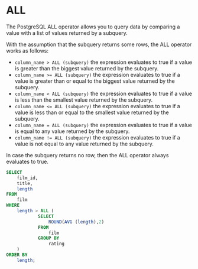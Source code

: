 # ALL


The PostgreSQL ALL operator allows you to query data by comparing a value with a list of values returned by a subquery.

With the assumption that the subquery returns some rows, the ALL operator works as follows:

- `column_name > ALL (subquery)` the expression evaluates to true if a value is greater than the biggest value returned by the subquery.
- `column_name >= ALL (subquery)` the expression evaluates to true if a value is greater than or equal to the biggest value returned by the subquery.
- `column_name < ALL (subquery)` the expression evaluates to true if a value is less than the smallest value returned by the subquery.
- `column_name <= ALL (subquery)` the expression evaluates to true if a value is less than or equal to the smallest value returned by the subquery.
- `column_name = ALL (subquery)` the expression evaluates to true if a value is equal to any value returned by the subquery.
- `column_name != ALL (subquery)` the expression evaluates to true if a value is not equal to any value returned by the subquery.

In case the subquery returns no row, then the ALL operator always evaluates to true.

```sql
SELECT
    film_id,
    title,
    length
FROM
    film
WHERE
    length > ALL (
            SELECT
                ROUND(AVG (length),2)
            FROM
                film
            GROUP BY
                rating
    )
ORDER BY
    length;
```